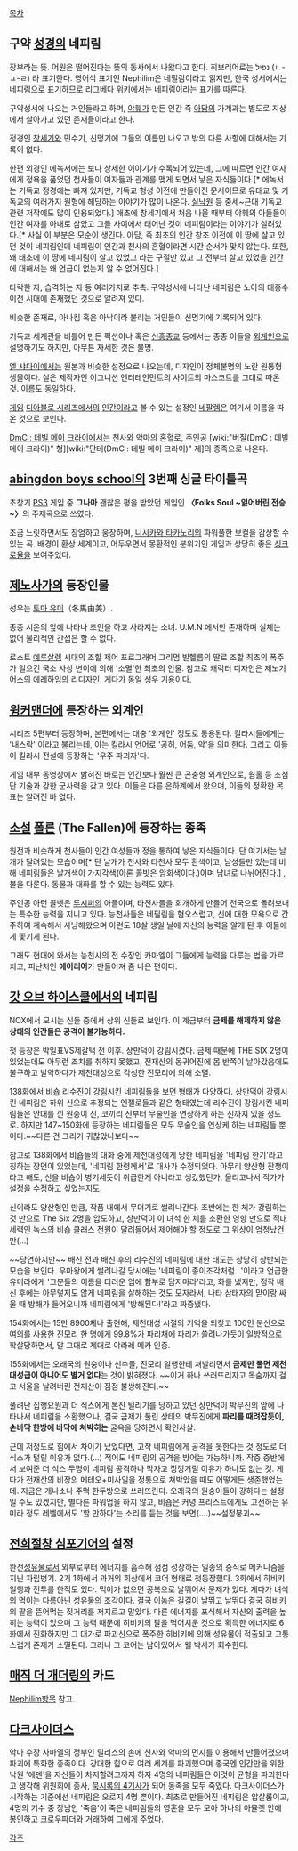 [[목차]]
== 구약 [[성경]]의 네피림 ==
장부라는 뜻. 어원은 떨어진다는 뜻의 동사에서 나왔다고 한다. 히브리어로는  נפיל (ㄴ-ㅍ-ㄹ) 라 표기한다. 영어식 표기인 Nephilim은 네필림이라고 읽지만, 한국 성서에서는 네피림으로 표기하므로 리그베다 위키에서는 네피림이라는 표기를 따른다.

구약성서에 나오는 거인들라고 하며, [[야훼]]가 만든 인간 즉 [[아담]]의 가계과는 별도로 지상에서 살아가고 있던 존재들이라고 한다.

정경인 [[창세기]]와 민수기, 신명기에 그들의 이름만 나오고 밖의 다른 사항에 대해서는 기록이 없다.

한편 외경인 에녹서에는 보다 상세한 이야기가 수록되어 있는데, 그에 따르면 인간 여자에게 정욕을 품었던 천사들이 여자들과 관계를 맺게 되면서 낳은 자식들이다.[* 에녹서는 기독교 정경에는 빠져 있지만, 기독교 형성 이전에 만들어진 문서이므로 유대교 및 기독교의 여러가지 원형에 해당하는 이야기가 많이 나온다. [[실낙원]] 등 중세~근대 기독교 관련 저작에도 많이 인용되었다.] 애초에 창세기에서 처음 나올 때부터 야훼의 아들들이 인간 여자를 아내로 삼았고 그들 사이에서 태어난 것이 네피림이라는 이야기가 실려있다.[* 사실 이 부분은 모순이 생긴다. 아담, 즉 최초의 인간 창조 이전에 이 땅에 살고 있던 것이 네피림인데 네피림이 인간과 천사의 혼혈이라면 시간 순서가 맞지 않는다. 또한, 왜 태초에 이 땅에 네피림이 살고 있었고 라는 구절만 있고 그 전부터 살고 있었을 인간에 대해서는 왜 언급이 없는지 알 수 없어진다.]

타락한 자, 습격하는 자 등 여러가지로 추측. 구약성서에 나타난 네피림은 노아의 대홍수 이전 시대에 존재했던 것으로 알려져 있다.

비슷한 존재로, 아나킴 혹은 아낙이라 불리는 거인들이 신명기에 기록되어 있다.

기독교 세계관을 비틀어 만든 픽션이나 혹은 [[신흥종교]] 등에서는 종종 이들을 [[외계인]]으로 설명하기도 하지만, 아무튼 자세한 것은 불명.

[[엘 샤다이]]에서는 원본과 비슷한 설정으로 나오는데, 디자인이 정체불명의 노란 원통형 생물이다. 실은 제작자인 이그니션 엔터테인먼트의 사이트의 마스코트를 그대로 따온 것. 이름도 동일하다.

[[게임]] [[디아블로 시리즈]]에서의 [[인간]]이라고 볼 수 있는 설정인 [[네팔렘]]은 여기서 이름을 따온 것으로 보인다.

[[DmC : 데빌 메이 크라이]]에서는 천사와 악마의 혼혈로, 주인공 [wiki:"버질(DmC : 데빌 메이 크라이)" 형][wiki:"단테(DmC : 데빌 메이 크라이)" 제]의 종족으로 나온다.
== [[abingdon boys school]]의 3번째 싱글 타이틀곡 ==
{{{#!html
<div align="center"><object width="400" height="345" classid="clsid:d27cdb6e-ae6d-11cf-96b8-444553540000" codebase="http://fpdownload.macromedia.com/pub/shockwave/cabs/flash/swflash.cab#version=9,0,28,0" id="V000146227"><param name="movie" value="http://play.tagstory.com/player/TS00@V000146227@S000000200" /><param name="allowScriptAccess" value="always" /><param name="allowFullScreen" value="true" /><param name="quality" value="high" /><embed src="http://play.tagstory.com/player/TS00@V000146227@S000000200" width="400" height="345" name="V000146227" allowScriptAccess="always" allowFullScreen="true" quality="high" type="application/x-shockwave-flash" pluginspage="http://www.macromedia.com/go/getflashplayer"></embed></object></div> }}}

초창기 [[PS3]] 게임 중 '''그나마''' 괜찮은 평을 받았던 게임인 '''〈Folks Soul ~잃어버린 전승~〉'''의 주제곡으로 쓰였다.

조금 느릿하면서도 장엄하고 웅장하며, [[니시카와 타카노리]]의 파워풀한 보컬을 감상할 수 있는 곡. 배경이 환상 세계이고, 어두우면서 몽환적인 분위기인 게임과 상당히 좋은 [[싱크로율]]을 보여주었다.

== [[제노사가]]의 등장인물 ==
성우는 [[토마 유미]]（冬馬由美）.

종종 시온의 앞에 나타나 조언을 하고 사라지는 소녀. U.M.N 에서만 존재하며 실체는 없어 물리적인 간섭은 할 수 없다.

로스트 [[예루살렘]] 시대의 조할 제어 프로그래머 그리멈 빌헬름의 딸로 조할 최초의 폭주가 일으킨 국소 사상 변이에 의해 '소멸'한 최초의 인물. 참고로 캐릭터 디자인은 제노기어스의 에레하임의 리디자인. 게다가 동일 성우 기용이다.

== [[윙커맨더]]에 등장하는 외계인 ==
시리즈 5편부터 등장하며, 본편에서는 대충 '외계인' 정도로 통용된다. 킬라시들에게는 '내스락' 이라고 불리는데, 이는 킬라시 언어로 '공허, 어둠, 악'을 의미한다. 그리고 이들이 킬라시 전설에 등장하는 '우주 파괴자'다.

게임 내부 동영상에서 밝혀진 바로는 인간보다 훨씬 큰 곤충형 외계인으로, 웜홀 등 초첨단 기술과 강한 군사력을 갖고 있다. 이들은 다른 은하계에서 왔으며, 이들의 정확한 목표는 알려진 바 없다.

== [[소설]] [[폴른]] (The Fallen)에 등장하는 종족 ==
원전과 비슷하게 천사들이 인간 여성들과 정을 통하여 낳은 자식들이다. 단 여기서는 날개가 달려있는 모습이며[* 단 날개가 천사와 타천사 모두 흰색이고, 남성들만 있는데 비해 네피림들은 날개색이 가지각색(아론 콜빗은 암회색이다.)이며 남녀로 나뉘어진다.] , 불을 다룬다. 동물과 대화를 할 수 있는 능력도 있다. 

주인공 아런 콜벳은 [[루시퍼]]의 아들이며, 타천사들을 회개하게 만들어 천국으로 돌려보내는 특수한 능력을 지니고 있다. 능천사들은 네필림을 혐오스럽고, 신에 대한 모욕으로 간주하여 계속해서 사냥해왔으며 아런도 18살 생일 날에 자신의 능력을 알게 된 후 이들에게 쫓기게 된다.
 
그래도 현대에 와서는 능천사의 전 수장인 카마엘이 그들에게 능력을 다루는 법을 가르치고, 피난처인 '''에이리어'''가 만들어져 좀 나은 편이다.

== [[갓 오브 하이스쿨]]에서의 네피림 ==

NOX에서 모시는 신들 중에서 상위 신들로 보인다.  이 계급부터 '''금제를 해제하지 않은 상태의 인간들은 공격이 불가능하다.'''

첫 등장은 박일표VS제갈택 전 이후. 상만덕이 강림시켰다. 금제 때문에 THE SIX 2명이 있었는데도 아무런 조치를 취하지 못했고, 전재산의 동귀어진에 몸 반쪽이 날아갔음에도 불구하고 발악하다가 제천대성으로 각성한 진모리에 의해 소멸.

138화에서 비숍 리수진이 강림시킨 네피림들을 보면 형태가 다양하다. 상만덕이 강림시킨 네피림은 하위 신으로 추정되는 엔젤로들과 같은 형태였는데 리수진이 강림시킨 네피림들은 안대를 낀 원숭이 신, 코끼리 신부터 무술인을 연상하게 하는 신까지 있을 정도로.
하지만 147~150화에 등장하는 네피림들은 모두 무술인을 연상케 하는 네피림들 뿐이다.~~다른 건 그리기 귀찮았나보다~~

참고로 138화에서 비숍들의 대화 중에 제천대성에게 당한 네피림을 '네피림 한기'라고 칭하는 장면이 있었는데, '네피림 한령께서'로 대사가 수정되었다. 아무리 양산형 잔챙이라고 해도, 신을 비숍이 병기세듯이 취급한게 아니라고 생갔했던가, 올리고나서 작가가 설정을 수정하고 싶었는지도.

신이라도 양산형인 만큼, 작품 내에서 무더기로 썰려나간다. 초반에는 한 체가 강림하는 것 만으로 The Six 2명을 압도하고, 상만덕이 이 녀석 한 체를 소환한 영향 만으로 적대세력인 녹스의 비숍 클래스 전원이 달려들어서 제어해야 할 정도로 그 위상이 엄청났건만(...)

~~당연하지만~~ 배신 전과 배신 후의 리수진의 네피림에 대한 태도는 상당히 상반되는 모습을 보인다. 우마왕에게 썰려나갈 당시에는 '네피림이 종이조각처럼...'이라고 언급한 유미라에게 '그분들의 이름을 더러운 입에 함부로 담지마라'라고, 화를 냈지만, 정작 배신 후에는 아무렇지도 않게 네피림을 살해하는 것도 모자라서, 나타 삼태자의 맏이랑 싸울 때 방해가 들어오니까 네피림에게 '방해된다!'라고 짜증냈다.

154화에서는 15만 8900체나 출현해, 제천대성 시절의 기억을 되찾고 100인 분신으로 여의를 사용한 진모리 한 명에게 99.8%가 파리채에 파리가 쓸려나가듯이 일방적으로 학살당하면서, 말 그대로 제대로 야라레 메카 인증.

155화에서는 오래국의 원숭이나 신수들, 진모리 일행한테 쳐발리면서 '''금제만 풀면 제천대성급이 아니어도 별거 없다'''는 것이 밝혀졌다. ~~이거 하나 쓰러뜨리자고 목숨까지 걸고 서울을 날려버린 전재산이 점점 불쌍해진다.~~

풀려난 집행요원과 더 식스에게 본진 털리기를 당하고 있던 상만덕이 박무진의 앞에 나타나서 네피림을 소환했으나, 결국 금제가 풀린 상태의 박무진에게 '''파리를 때려잡듯이, 손바닥 한방에 바닥에 쳐박히는''' 굴욕을 당하면서 확인사살.

근데 저정도로 힘에서 차이가 났었다면, 고작 네피림에게 공격을 못한다는 것 정도로 더 식스가 털릴 이유가 없다.(...) 적어도 네피림의 공격을 방어는 가능하니까. 작중 중반에서 보여준 더 식스 두명이 네피림 공격하나 막자고 낑낑거릴 이유가 하나도 없는 것. 게다가 전재산의 비장의 메테오+미사일을 정통으로 쳐박았을 때도 어떻게든 생존했었는데. 지금은 개나소나 주먹 한두방으로 쓰러뜨린다. 오래국의 원숭이들이 강하다는 설정일 수도 있겠지만, 별다른 파워업을 하지 않고, 비숍은 커녕 프리스트에게도 고전하는 유미라 정도 레벨에서도 '할 만하다'는 소리를 듣는 것을 보면(....)~~설정붕괴~~

== [[전희절창 심포기어]]의 설정 ==
완전[[성유물]]로서 외부로부터 에너지를 흡수해 점점 성장하는 일종의 증식로 메커니즘을 지닌 자립병기. 2기 1화에서 과거의 회상에서 코어 형태로 첫등장했다. 3화에서 히비키 일행과 전투를 한적도 있다. 먹이가 없으면 공복으로 날뛰어서 문제가 있다. 게다가 녀석의 먹이는 다름아닌 성유물의 조각이다. 결국 이놈은 길길이 날뛰고 날뛰다 결국 히비키의 팔을 뜯어먹는 짓거리를 저지르고 말았다. 다른 에너지를 포식해서 자신의 출력을 높히는 능력이 있으며 그 능력 때문에 히비키의 팔을 먹어치운 것으로 획득한 에너지로 6화에서 진화하지만 그 대가로 파괴신으로 폭주한 히비키에 의해 성유물이 적출되고 고통스럽게 존재가 소멸된다. 그러나 그 코어는 남아있어서 웰 박사가 회수한다.
== [[매직 더 개더링]]의 카드 ==
[[Nephilim]]항목 참고.

== [[다크사이더스]] ==

악마 수장 사마엘의 정부인 릴리스의 손에 천사와 악마의 먼지를 이용해서 만들어졌으며 파괴에 특화한 종족이다. 강대한 힘으로 여러 세계를 파괴했으며 종국엔 인간만을 위한 낙원 '에덴'을 자신들이 차지할려고까지 하자 4명의 네피림들은 이것이 균형을 파괴한다고 생각해 위원회에 종사, [[묵시록의 4기사]]가 되어 동족을 모두 죽였다. 다크사이더스가 시작하는 기준에선 네피림은 오로지 4명 뿐이다. 최초로 만들어진 네피림은 압살롬이고, 4명의 기수 중 장남인 '죽음'이 죽은 네피림들의 영혼을 모두 모아 하나의 아뮬렛 안에 봉인하고 크로우파더와 거래하여 그에게 주었다.

[[각주]]
